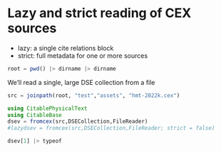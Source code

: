 # Lazy and strict reading of CEX sources

- lazy: a single cite relations block
- strict: full metadata for one or more sources

```julia
root = pwd() |> dirname |> dirname
```

We'll read a single, large DSE collection from a file

```julia
src = joinpath(root, "test","assets", "hmt-2022k.cex")

using CitablePhysicalText
using CitableBase
dsev = fromcex(src,DSECollection,FileReader)
#lazydsev = fromcex(src,DSECollection,FileReader; strict = false)
```


```julia
dsev[1] |> typeof
```